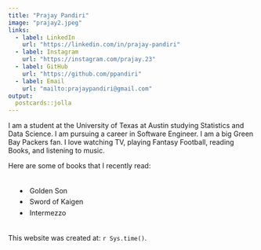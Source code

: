 ```yaml
---
title: "Prajay Pandiri"
image: "prajay2.jpeg"
links:
  - label: LinkedIn
    url: "https://linkedin.com/in/prajay-pandiri"
  - label: Instagram
    url: "https://instagram.com/prajay.23"
  - label: GitHub
    url: "https://github.com/ppandiri"
  - label: Email
    url: "mailto:prajaypandiri@gmail.com"
output:
  postcards::jolla
---
```

 
I am a student at the University of Texas at Austin studying Statistics and Data
Science. I am pursuing a career in Software Engineer. I am a big Green Bay Packers
fan. I love watching TV, playing Fantasy Football, reading Books, and listening
to music.

Here are some of books that I recently read:

<ul class="book-list-centered">
  <li>Golden Son</li>
  <li>Sword of Kaigen</li>
  <li>Intermezzo</li>
</ul>

<style>
  .book-list-centered {
    display: inline-block;
    list-style-position: inside; 
    text-align: left;          
  }
  .book-list-centered li { margin: .35rem 0; }
</style>

This website was created at: `r Sys.time()`.

